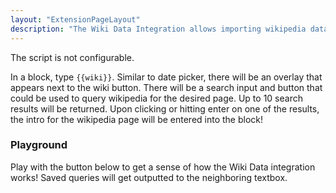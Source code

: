 ```yaml
---
layout: "ExtensionPageLayout"
description: "The Wiki Data Integration allows importing wikipedia data into Roam!"
---
```



The script is not configurable.

In a block, type `{{wiki}}`. Similar to date picker, there will be an overlay that appears next to the wiki button. There will be a search input and button that could be used to query wikipedia for the desired page. Up to 10 search results will be returned. Upon clicking or hitting enter on one of the results, the intro for the wikipedia page will be entered into the block!

### Playground

Play with the button below to get a sense of how the Wiki Data integration works! Saved queries will get outputted to the neighboring textbox.

<DemoWikiData />
